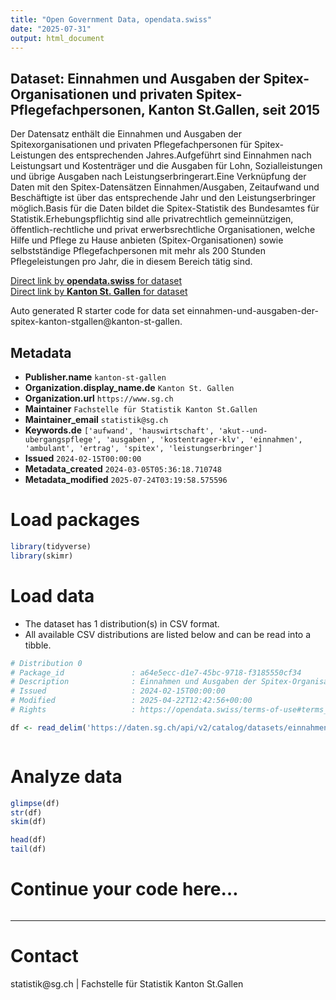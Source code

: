 ```yaml
---
title: "Open Government Data, opendata.swiss"
date: "2025-07-31"
output: html_document
---
```


## Dataset: Einnahmen und Ausgaben der Spitex-Organisationen und privaten Spitex-Pflegefachpersonen, Kanton St.Gallen, seit 2015

Der Datensatz enthält die Einnahmen und Ausgaben der Spitexorganisationen und privaten Pflegefachpersonen für Spitex-Leistungen des entsprechenden Jahres.Aufgeführt sind Einnahmen nach Leistungsart und Kostenträger und die Ausgaben für Lohn, Sozialleistungen und übrige Ausgaben nach Leistungserbringerart.Eine Verknüpfung der Daten mit den Spitex-Datensätzen Einnahmen/Ausgaben, Zeitaufwand und Beschäftigte ist über das entsprechende Jahr und den Leistungserbringer möglich.Basis für die Daten bildet die Spitex-Statistik des Bundesamtes für Statistik.Erhebungspflichtig sind alle privatrechtlich gemeinnützigen, öffentlich-rechtliche und privat erwerbsrechtliche Organisationen, welche Hilfe und Pflege zu Hause anbieten (Spitex-Organisationen) sowie selbstständige Pflegefachpersonen mit mehr als 200 Stunden Pflegeleistungen pro Jahr, die in diesem Bereich tätig sind.

[Direct link by **opendata.swiss** for dataset](https://opendata.swiss/de/dataset/einnahmen-und-ausgaben-der-spitex-organisationen-und-privaten-spitex-pflegefachpersonen-ka-2015)<br>
[Direct link by **Kanton St. Gallen** for dataset](https://daten.sg.ch/explore/dataset/einnahmen-und-ausgaben-der-spitex-kanton-stgallen/)

Auto generated R starter code for data set einnahmen-und-ausgaben-der-spitex-kanton-stgallen@kanton-st-gallen.

## Metadata

- **Publisher.name** `kanton-st-gallen`
- **Organization.display_name.de** `Kanton St. Gallen`
- **Organization.url** `https://www.sg.ch`
- **Maintainer** `Fachstelle für Statistik Kanton St.Gallen`
- **Maintainer_email** `statistik@sg.ch`
- **Keywords.de** `['aufwand', 'hauswirtschaft', 'akut--und-ubergangspflege', 'ausgaben', 'kostentrager-klv', 'einnahmen', 'ambulant', 'ertrag', 'spitex', 'leistungserbringer']`
- **Issued** `2024-02-15T00:00:00`
- **Metadata_created** `2024-03-05T05:36:18.710748`
- **Metadata_modified** `2025-07-24T03:19:58.575596`


# Load packages

```r

library(tidyverse)
library(skimr)

```

# Load data

-   The dataset has 1 distribution(s) in CSV format.
-   All available CSV distributions are listed below and can be read into a tibble.

```r

# Distribution 0
# Package_id               : a64e5ecc-d1e7-45bc-9718-f3185550cf34
# Description              : Einnahmen und Ausgaben der Spitex-Organisationen und privaten Spitex-Pflegefachpersonen, Kanton St.Gallen, seit 2015 (csv)
# Issued                   : 2024-02-15T00:00:00
# Modified                 : 2025-04-22T12:42:56+00:00
# Rights                   : https://opendata.swiss/terms-of-use#terms_by

df <- read_delim('https://daten.sg.ch/api/v2/catalog/datasets/einnahmen-und-ausgaben-der-spitex-kanton-stgallen/exports/csv?use_labels=true')



```

# Analyze data

```r

glimpse(df)
str(df)
skim(df)

head(df)
tail(df)

```

# Continue your code here...

```r

```

------------------------------------------------------------------------

# Contact

statistik@sg.ch | Fachstelle für Statistik Kanton St.Gallen
